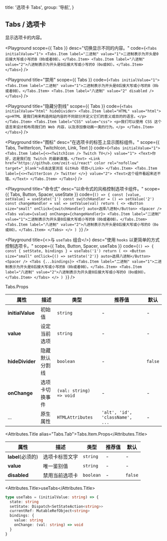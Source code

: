 
  title: '选项卡 Tabs',
  group: '导航',
}

## Tabs / 选项卡

显示选项卡的内容。

<Playground
  scope={{ Tabs }}
  desc="切换显示不同的内容。"
  code={`
<Tabs initialValue="1">
  <Tabs.Item label="二进制" value="1">二进制表示为开头是0后接大写或小写的B（0b或者0B）。</Tabs.Item>
  <Tabs.Item label="八进制" value="2">八进制表示为开头是0后接大写或小写的O（0o或0O）。</Tabs.Item>
</Tabs>
`} />

<Playground
  title="禁用"
  scope={{ Tabs }}
  code={`
<Tabs initialValue="1">
  <Tabs.Item label="二进制" value="1">二进制表示为开头是0后接大写或小写的B（0b或者0B）。</Tabs.Item>
  <Tabs.Item label="八进制" value="2" disabled />
</Tabs>
`} />

<Playground
  title="隐藏分割线"
  scope={{ Tabs }}
  code={`
<Tabs initialValue="html" hideDivider>
  <Tabs.Item label="HTML" value="html">
    <p>HTML 是我们用来构造网站内容的不同部分并定义它们的意义或目的的语言。</p>
  </Tabs.Item>
  <Tabs.Item label="CSS" value="css">
    <p>我们可以使用 CSS 这个语言来设计和布局我们的 Web 内容，以及添加像动画一类的行为。</p>
  </Tabs.Item>
</Tabs>
`} />

<Playground
  title="图标"
  desc="在选项卡的标签上显示图标组件。"
  scope={{ Tabs, TwitterIcon, TwitchIcon, Link, Text }}
  code={`
<Tabs initialValue="1">
  <Tabs.Item label={<><TwitchIcon /> Twitch TV</>} value="1">
    <Text>你好，这是我们在 Twitch 的最新直播。</Text>
    <Link href="https://github.com/zeit-ui/react" color rel="nofollow" target="_blank">点击这里浏览 GitHub 项目</Link>
  </Tabs.Item>
  <Tabs.Item label={<><TwitterIcon /> Twitter </>} value="2">
    <Text>这个组件看起来还不错。</Text>
  </Tabs.Item>
</Tabs>
`} />

<Playground
  title="命令式"
  desc="以命令式的风格控制选项卡组件。"
  scope={{ Tabs, Button, Spacer, useState }}
  code={`
() => {
  const [value, setValue] = useState('1')
  const switchHandler = () => setValue('2')
  const changeHandler = val => setValue(val)
  return (
    <>
      <Button size="small" onClick={switchHandler} auto>选择八进制</Button>
      <Spacer />
      <Tabs value={value} onChange={changeHandler}>
        <Tabs.Item label="二进制" value="1">二进制表示为开头是0后接大写或小写的B（0b或者0B）。</Tabs.Item>
        <Tabs.Item label="八进制" value="2">八进制表示为开头是0后接大写或小写的O（0o或0O）。</Tabs.Item>
      </Tabs>
    </>
  )
}
`} />

<Playground
  title={<>与&nbsp;<Code>useTabs</Code>&nbsp;组合</>}
  desc="使用 `hooks` 以更简单的方式控制选项卡。"
  scope={{ Tabs, Button, Spacer, useTabs }}
  code={`
() => {
  const { setState, bindings } = useTabs('1')
  return (
    <>
      <Button size="small" onClick={() => setState('2')} auto>选择八进制</Button>
      <Spacer />
      <Tabs {...bindings}>
        <Tabs.Item label="二进制" value="1">二进制表示为开头是0后接大写或小写的B（0b或者0B）。</Tabs.Item>
        <Tabs.Item label="八进制" value="2">八进制表示为开头是0后接大写或小写的O（0o或0O）。</Tabs.Item>
      </Tabs>
    </>
  )
}
`} />


<Attributes edit="/pages/zh-cn/components/tabs.mdx">
<Attributes.Title>Tabs.Props</Attributes.Title>

| 属性 | 描述 | 类型 | 推荐值 | 默认
| ---------- | ---------- | ---- |  -------------- | ------ |
| **initialValue** | 初始值 | `string` | - | - |
| **value** | 设定当前选项 | `string` | - | - |
| **hideDivider** | 隐藏默认分割线 | `boolean` | - | `false` |
| **onChange** | 选项卡切换事件 | `(val: string) => void` | - | - |
| ... | 原生属性 | `HTMLAttributes` | `'alt', 'id', 'className', ...` | - |

<Attributes.Title alias="Tabs.Tab">Tabs.Item.Props</Attributes.Title>

| 属性 | 描述 | 类型 | 推荐值 | 默认
| ---------- | ---------- | ---- |  -------------- | ------ |
| **label**(必须的) | 选项卡标签文字 | `string` | - | - |
| **value** | 唯一鉴别值 | `string` | - | - |
| **disabled** | 禁用当前选项卡 | `boolean` | - | `false` |

<Attributes.Title>useTabs</Attributes.Title>

```ts
type useTabs = (initialValue: string) => {
  state: string
  setState: Dispatch<SetStateAction<string>>
  currentRef: MutableRefObject<string>
  bindings: {
    value: string
    onChange: (val: string) => void
  }
}
```

</Attributes>

